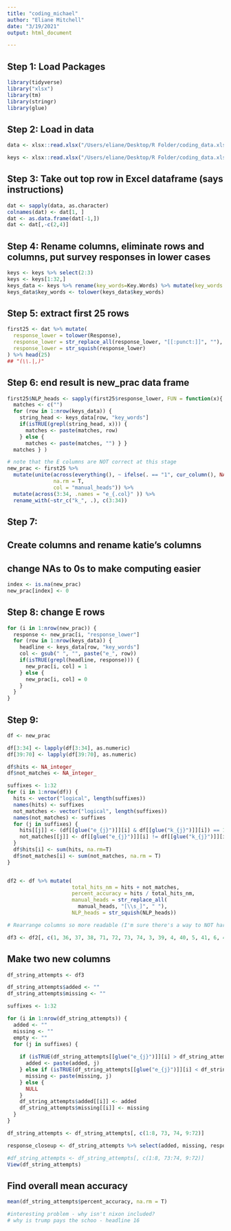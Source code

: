 ```yaml
---
title: "coding_michael"
author: "Eliane Mitchell"
date: "3/19/2021"
output: html_document

---
```

## Step 1: Load Packages

```r
library(tidyverse)
library("xlsx")
library(tm)
library(stringr)
library(glue)
```

## Step 2: Load in data

```r
data <- xlsx::read.xlsx("/Users/eliane/Desktop/R Folder/coding_data.xlsx", sheetIndex = 1, endRow=52)

keys <- xlsx::read.xlsx("/Users/eliane/Desktop/R Folder/coding_data.xlsx", sheetIndex = 3, endRow=40)

```

## Step 3: Take out top row in Excel dataframe (says instructions)

```r
dat <- sapply(data, as.character)
colnames(dat) <- dat[1, ]
dat <- as.data.frame(dat[-1,])
dat <- dat[,-c(2,4)]
```

## Step 4: Rename columns, eliminate rows and columns, put survey responses in lower cases
```r
keys <- keys %>% select(2:3)
keys <- keys[1:32,]
keys_data <- keys %>% rename(key_words=Key.Words) %>% mutate(key_words = str_squish(key_words))
keys_data$key_words <- tolower(keys_data$key_words)
```

## Step 5: extract first 25 rows
```r
first25 <- dat %>% mutate(
  response_lower = tolower(Response),
  response_lower = str_replace_all(response_lower, "[[:punct:]]", ""),
  response_lower = str_squish(response_lower)
) %>% head(25)
## "(\\.|,)"
```

## Step 6: end result is new_prac data frame 

```r

first25$NLP_heads <- sapply(first25$response_lower, FUN = function(x){ 
  matches <- c("")
  for (row in 1:nrow(keys_data)) { 
    string_head <- keys_data[row, "key_words"] 
    if(isTRUE(grepl(string_head, x))) { 
      matches <- paste(matches, row) 
    } else {
      matches <- paste(matches, "") } }
  matches } ) 

# note that the E columns are NOT correct at this stage
new_prac <- first25 %>% 
  mutate(unite(across(everything(), ~ ifelse(. == "1", cur_column(), NA)),
               na.rm = T,
               col = "manual_heads")) %>%
  mutate(across(3:34, .names = "e_{.col}" )) %>%
  rename_with(~str_c("k_", .), c(3:34))     

```

## Step 7: 
## Create columns and rename katie's columns
## change NAs to 0s to make computing easier

```r
index <- is.na(new_prac)
new_prac[index] <- 0
```

## Step 8: change E rows

```r

for (i in 1:nrow(new_prac)) {
  response <- new_prac[i, "response_lower"]
  for (row in 1:nrow(keys_data)) {
    headline <- keys_data[row, "key_words"]
    col <- gsub(" ", "", paste("e_", row))
    if(isTRUE(grepl(headline, response))) {
      new_prac[i, col] = 1
    } else {
      new_prac[i, col] = 0 
    }
  }
} 

```

## Step 9: 


```r

df <- new_prac

df[3:34] <- lapply(df[3:34], as.numeric)
df[39:70] <- lapply(df[39:70], as.numeric)

df$hits <- NA_integer_
df$not_matches <- NA_integer_

suffixes <- 1:32
for (i in 1:nrow(df)) {
  hits <- vector("logical", length(suffixes))
  names(hits) <- suffixes
  not_matches <- vector("logical", length(suffixes))
  names(not_matches) <- suffixes
  for (j in suffixes) {
    hits[[j]] <- (df[[glue("e_{j}")]][i] & df[[glue("k_{j}")]][i]) == 1
    not_matches[[j]] <- df[[glue("e_{j}")]][i] != df[[glue("k_{j}")]][i]
  }
  df$hits[i] <- sum(hits, na.rm=T)
  df$not_matches[i] <- sum(not_matches, na.rm = T)
}


df2 <- df %>% mutate( 
                     total_hits_nm = hits + not_matches,
                     percent_accuracy = hits / total_hits_nm, 
                     manual_heads = str_replace_all(
                       manual_heads, "[\\s_]", " "),
                     NLP_heads = str_squish(NLP_heads))

# Rearrange columns so more readable (I'm sure there's a way to NOT hard code this)

df3 <- df2[, c(1, 36, 37, 38, 71, 72, 73, 74, 3, 39, 4, 40, 5, 41, 6, 42, 7, 43, 8, 44, 9, 45, 10, 46, 11, 47, 12, 48, 13, 49, 14, 50, 15, 51, 16, 52, 17, 53, 18, 54, 19, 55, 20, 56, 21, 57, 22, 58, 23, 59, 24, 60, 25, 61, 26, 62, 27, 63, 28, 64, 29, 65, 30, 66, 31, 67, 32, 68, 33, 69, 34, 70)] 

```

## Make two new columns

```r

df_string_attempts <- df3

df_string_attempts$added <- ""
df_string_attempts$missing <- ""

suffixes <- 1:32

for (i in 1:nrow(df_string_attempts)) {
  added <- ""
  missing <- ""
  empty <- ""
  for (j in suffixes) {
    
    if (isTRUE(df_string_attempts[[glue("e_{j}")]][i] > df_string_attempts[[glue("k_{j}")]][i])) {
      added <- paste(added, j)
    } else if (isTRUE(df_string_attempts[[glue("e_{j}")]][i] < df_string_attempts[[glue("k_{j}")]][i])) {
      missing <- paste(missing, j) 
    } else {
      NULL
    }
    df_string_attempts$added[[i]] <- added
    df_string_attempts$missing[[i]] <- missing
  }
}

df_string_attempts <- df_string_attempts[, c(1:8, 73, 74, 9:72)] 

response_closeup <- df_string_attempts %>% select(added, missing, response_lower) 

#df_string_attempts <- df_string_attempts[, c(1:8, 73:74, 9:72)] 
View(df_string_attempts)
```

## Find overall mean accuracy

```r

mean(df_string_attempts$percent_accuracy, na.rm = T)

```


```r
#interesting problem - why isn't nixon included?
# why is trump pays the schoo - headline 16
```

